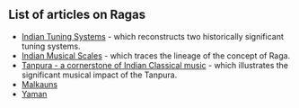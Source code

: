 ## List of articles on Ragas

-   [Indian Tuning Systems](/tuningsystems/) - which reconstructs two historically significant tuning systems.
-   [Indian Musical Scales](/musicalscales/) - which traces the lineage of the concept of Raga.
-   [Tanpura - a cornerstone of Indian Classical music](/tanpuraworking/) - which illustrates the significant musical impact of the Tanpura.
-   [Malkauns](/ragapage/)
-   [Yaman](/nextraga/)
